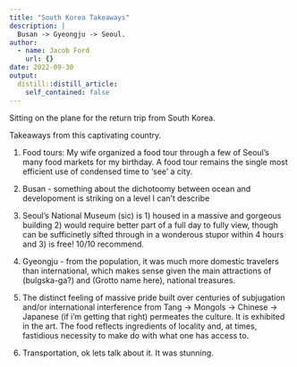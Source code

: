 ```yaml
---
title: "South Korea Takeaways"
description: |
  Busan -> Gyeongju -> Seoul.
author:
  - name: Jacob Ford
    url: {}
date: 2022-09-30
output:
  distill::distill_article:
    self_contained: false
---
```


Sitting on the plane for the return trip from South Korea. 

Takeaways from this captivating country. 

1. Food tours: My wife organized a food tour through a few of Seoul's many food markets for my birthday. A food tour remains the single most efficient use of condensed time to 'see' a city. 
2. Busan - something about the dichotoomy between ocean and developoment is striking on a level I can't describe
3. Seoul's National Museum (sic) is 1) housed in a massive and gorgeous building 2) would require better part of a full day to fully view, though can be sufficinetly sifted through in a wonderous stupor within 4 hours and 3) is free! 10/10 recommend. 
4. Gyeongju - from the population, it was much more domestic travelers than international, which makes sense given the main attractions of (bulgska-ga?) and (Grotto name here), national treasures. 
5. The distinct feeling of massive pride built over centuries of subjugation and/or international interference from Tang -> Mongols -> Chinese -> Japanese (if i'm getting that right) permeates the culture. It is exhibited in the art. The food reflects ingredients of locality and, at times, fastidious necessity to make do with what one has access to. 

6. Transportation, ok lets talk about it. It was stunning. 

